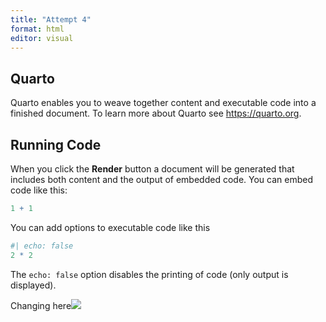 ```yaml
---
title: "Attempt 4"
format: html
editor: visual
---
```


## Quarto

Quarto enables you to weave together content and executable code into a finished document. To learn more about Quarto see <https://quarto.org>.

## Running Code

When you click the **Render** button a document will be generated that includes both content and the output of embedded code. You can embed code like this:

```r
1 + 1
```

You can add options to executable code like this

```r
#| echo: false
2 * 2
```

The `echo: false` option disables the printing of code (only output is displayed).

Changing here![](https://media.giphy.com/media/v1.Y2lkPTc5MGI3NjExdXVpeTV0YzZucXpzdnNxZzRvbGFteWI4eGlvbzRuaDFxNW1wNTBubyZlcD12MV9naWZzX3NlYXJjaCZjdD1n/l0HlRnAWXxn0MhKLK/giphy.gif)
